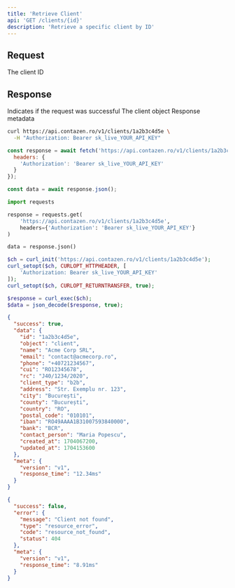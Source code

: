 ```yaml
---
title: 'Retrieve Client'
api: 'GET /clients/{id}'
description: 'Retrieve a specific client by ID'
---
```


## Request

<ParamField path="id" type="string" required>
  The client ID
</ParamField>

## Response

<ResponseField name="success" type="boolean">
  Indicates if the request was successful
</ResponseField>

<ResponseField name="data" type="object">
  The client object
</ResponseField>

<ResponseField name="meta" type="object">
  Response metadata
</ResponseField>

<RequestExample>

```bash cURL
curl https://api.contazen.ro/v1/clients/1a2b3c4d5e \
  -H "Authorization: Bearer sk_live_YOUR_API_KEY"
```

```javascript Node.js
const response = await fetch('https://api.contazen.ro/v1/clients/1a2b3c4d5e', {
  headers: {
    'Authorization': 'Bearer sk_live_YOUR_API_KEY'
  }
});

const data = await response.json();
```

```python Python
import requests

response = requests.get(
    'https://api.contazen.ro/v1/clients/1a2b3c4d5e',
    headers={'Authorization': 'Bearer sk_live_YOUR_API_KEY'}
)

data = response.json()
```

```php PHP
$ch = curl_init('https://api.contazen.ro/v1/clients/1a2b3c4d5e');
curl_setopt($ch, CURLOPT_HTTPHEADER, [
    'Authorization: Bearer sk_live_YOUR_API_KEY'
]);
curl_setopt($ch, CURLOPT_RETURNTRANSFER, true);

$response = curl_exec($ch);
$data = json_decode($response, true);
```

</RequestExample>

<ResponseExample>

```json Success Response
{
  "success": true,
  "data": {
    "id": "1a2b3c4d5e",
    "object": "client",
    "name": "Acme Corp SRL",
    "email": "contact@acmecorp.ro",
    "phone": "+40721234567",
    "cui": "RO12345678",
    "rc": "J40/1234/2020",
    "client_type": "b2b",
    "address": "Str. Exemplu nr. 123",
    "city": "București",
    "county": "București",
    "country": "RO",
    "postal_code": "010101",
    "iban": "RO49AAAA1B31007593840000",
    "bank": "BCR",
    "contact_person": "Maria Popescu",
    "created_at": 1704067200,
    "updated_at": 1704153600
  },
  "meta": {
    "version": "v1",
    "response_time": "12.34ms"
  }
}
```

```json Not Found Response
{
  "success": false,
  "error": {
    "message": "Client not found",
    "type": "resource_error",
    "code": "resource_not_found",
    "status": 404
  },
  "meta": {
    "version": "v1",
    "response_time": "8.91ms"
  }
}
```

</ResponseExample>
